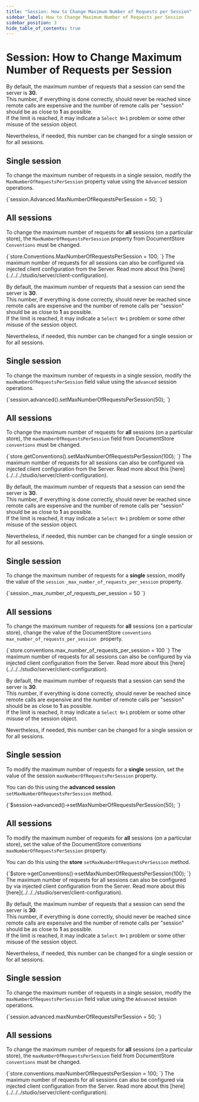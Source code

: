 ---
title: "Session: How to Change Maximum Number of Requests per Session"
sidebar_label: How to Change Maximum Number of Requests per Session
sidebar_position: 3
hide_table_of_contents: true
---




# Session: How to Change Maximum Number of Requests per Session
<LanguageSwitcher supportedLanguages={supportedLanguages} />
<LanguageContent language="csharp">


By default, the maximum number of requests that a session can send the server is **30**.  
This number, if everything is done correctly, should never be reached since remote 
calls are expensive and the number of remote calls per "session" should be as close 
to **1** as possible.  
If the limit is reached, it may indicate a `Select N+1` problem or some other misuse 
of the session object.

Nevertheless, if needed, this number can be changed for a single session or for all sessions.

## Single session

To change the maximum number of requests in a single session, modify the `MaxNumberOfRequestsPerSession` 
property value using the `Advanced` session operations.

<TabItem value="something" label="max_requests_1">
<CodeBlock language="csharp">
{`session.Advanced.MaxNumberOfRequestsPerSession = 50;
`}
</CodeBlock>
</TabItem>

## All sessions

To change the maximum number of requests for **all** sessions (on a particular store), 
the `MaxNumberOfRequestsPerSession` property from DocumentStore `Conventions` must be changed.

<TabItem value="something" label="max_requests_2">
<CodeBlock language="csharp">
{`store.Conventions.MaxNumberOfRequestsPerSession = 100;
`}
</CodeBlock>
</TabItem>

<Admonition type="info" title="Injecting MaxNumberOfRequestsPerSession from the Server" id="injecting-maxnumberofrequestspersession-from-the-server" href="#injecting-maxnumberofrequestspersession-from-the-server">
The maximum number of requests for all sessions can also be configured via injected client 
configuration from the Server. Read more about this [here](../../../studio/server/client-configuration).
</Admonition>


</LanguageContent>
<LanguageContent language="java">


By default, the maximum number of requests that a session can send the server is **30**.  
This number, if everything is done correctly, should never be reached since remote 
calls are expensive and the number of remote calls per "session" should be as close 
to **1** as possible.  
If the limit is reached, it may indicate a `Select N+1` problem or some other misuse 
of the session object.

Nevertheless, if needed, this number can be changed for a single session or for all sessions.

## Single session

To change the maximum number of requests in a single session, modify the `maxNumberOfRequestsPerSession` 
field value using the `advanced` session operations.

<TabItem value="something-something" label="max_requests_1">
<CodeBlock language="java">
{`session.advanced().setMaxNumberOfRequestsPerSession(50);
`}
</CodeBlock>
</TabItem>

## All sessions

To change the maximum number of requests for **all** sessions (on a particular store), 
the `maxNumberOfRequestsPerSession` field from DocumentStore `conventions` must be changed.

<TabItem value="something-something" label="max_requests_2">
<CodeBlock language="java">
{`store.getConventions().setMaxNumberOfRequestsPerSession(100);
`}
</CodeBlock>
</TabItem>

<Admonition type="info" title="Injecting maxNumberOfRequestsPerSession from the Server" id="injecting-maxnumberofrequestspersession-from-the-server" href="#injecting-maxnumberofrequestspersession-from-the-server">
The maximum number of requests for all sessions can also be configured via injected client 
configuration from the Server. Read more about this [here](../../../studio/server/client-configuration).
</Admonition>


</LanguageContent>
<LanguageContent language="python">


By default, the maximum number of requests that a session can send the server is **30**.  
This number, if everything is done correctly, should never be reached since remote 
calls are expensive and the number of remote calls per "session" should be as close 
to **1** as possible.  
If the limit is reached, it may indicate a `Select N+1` problem or some other misuse 
of the session object.

Nevertheless, if needed, this number can be changed for a single session or for all sessions.

## Single session

To change the maximum number of requests for a **single** session, modify the value 
of the `session` `_max_number_of_requests_per_session` property.

<TabItem value="something-something" label="max_requests_1">
<CodeBlock language="python">
{`session._max_number_of_requests_per_session = 50
`}
</CodeBlock>
</TabItem>

## All sessions

To change the maximum number of requests for **all** sessions (on a particular store), 
change the value of the DocumentStore `conventions` `max_number_of_requests_per_session ` property.

<TabItem value="something-something" label="max_requests_2">
<CodeBlock language="python">
{`store.conventions.max_number_of_requests_per_session = 100
`}
</CodeBlock>
</TabItem>

<Admonition type="info" title="Injecting `max_number_of_requests_per_session ` from the Server" id="injecting-max_number_of_requests_per_session-from-the-server" href="#injecting-max_number_of_requests_per_session-from-the-server">
The maximum number of requests for all sessions can also be configured by via injected client 
configuration from the Server. Read more about this [here](../../../studio/server/client-configuration).
</Admonition>


</LanguageContent>
<LanguageContent language="php">


By default, the maximum number of requests that a session can send the server is **30**.  
This number, if everything is done correctly, should never be reached since remote 
calls are expensive and the number of remote calls per "session" should be as close 
to **1** as possible.  
If the limit is reached, it may indicate a `Select N+1` problem or some other misuse 
of the session object.

Nevertheless, if needed, this number can be changed for a single session or for all sessions.

## Single session

To modify the maximum number of requests for a **single** session, 
set the value of the session `maxNumberOfRequestsPerSession` property.

You can do this using the **advanced session** `setMaxNumberOfRequestsPerSession` method.

<TabItem value="something-something" label="max_requests_1">
<CodeBlock language="php">
{`$session->advanced()->setMaxNumberOfRequestsPerSession(50);
`}
</CodeBlock>
</TabItem>

## All sessions

To modify the maximum number of requests for **all** sessions (on a particular store), 
set the value of the DocumentStore conventions `maxNumberOfRequestsPerSession` property.

You can do this using the **store** `setMaxNumberOfRequestsPerSession` method.

<TabItem value="something-something" label="max_requests_2">
<CodeBlock language="php">
{`$store->getConventions()->setMaxNumberOfRequestsPerSession(100);
`}
</CodeBlock>
</TabItem>

<Admonition type="info" title="Info">
The maximum number of requests for all sessions can also be configured by via injected client 
configuration from the Server. Read more about this [here](../../../studio/server/client-configuration).
</Admonition>


</LanguageContent>
<LanguageContent language="nodejs">


By default, the maximum number of requests that a session can send the server is **30**.  
This number, if everything is done correctly, should never be reached since remote 
calls are expensive and the number of remote calls per "session" should be as close 
to **1** as possible.  
If the limit is reached, it may indicate a `Select N+1` problem or some other misuse 
of the session object.

Nevertheless, if needed, this number can be changed for a single session or for all sessions.

## Single session

To change the maximum number of requests in a single session, modify the `maxNumberOfRequestsPerSession` 
field value using the `Advanced` session operations.

<TabItem value="something-something" label="max_requests_1">
<CodeBlock language="nodejs">
{`session.advanced.maxNumberOfRequestsPerSession = 50;
`}
</CodeBlock>
</TabItem>

## All sessions

To change the maximum number of requests for **all** sessions (on a particular store), 
the `maxNumberOfRequestsPerSession` field from DocumentStore `conventions` must be changed.

<TabItem value="something-something" label="max_requests_2">
<CodeBlock language="nodejs">
{`store.conventions.maxNumberOfRequestsPerSession = 100;
`}
</CodeBlock>
</TabItem>

<Admonition type="info" title="Injecting maxNumberOfRequestsPerSession from the Server" id="injecting-maxnumberofrequestspersession-from-the-server" href="#injecting-maxnumberofrequestspersession-from-the-server">
The maximum number of requests for all sessions can also be configured via injected client 
configuration from the Server. Read more about this [here](../../../studio/server/client-configuration).
</Admonition>


</LanguageContent>

<!---
### Configuration
- [Conventions](../../../client-api/configuration/conventions)


-->